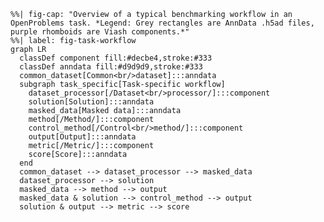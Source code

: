 ```mermaid
%%| fig-cap: "Overview of a typical benchmarking workflow in an OpenProblems task. *Legend: Grey rectangles are AnnData .h5ad files, purple rhomboids are Viash components.*"
%%| label: fig-task-workflow
graph LR
  classDef component fill:#decbe4,stroke:#333
  classDef anndata fill:#d9d9d9,stroke:#333
  common_dataset[Common<br/>dataset]:::anndata
  subgraph task_specific[Task-specific workflow]
    dataset_processor[/Dataset<br/>processor/]:::component
    solution[Solution]:::anndata
    masked_data[Masked data]:::anndata
    method[/Method/]:::component
    control_method[/Control<br/>method/]:::component
    output[Output]:::anndata
    metric[/Metric/]:::component
    score[Score]:::anndata
  end
  common_dataset --> dataset_processor --> masked_data
  dataset_processor --> solution
  masked_data --> method --> output
  masked_data & solution --> control_method --> output
  solution & output --> metric --> score
```